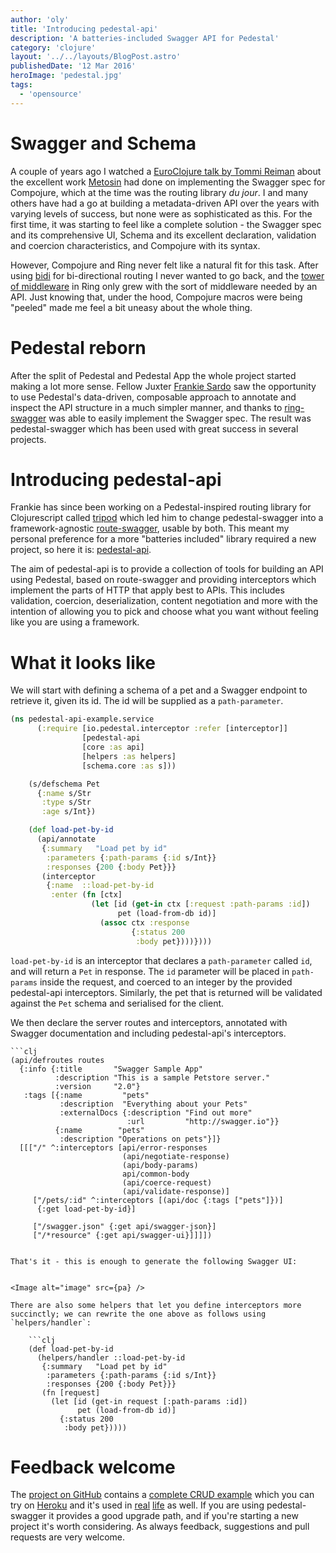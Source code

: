 ```yaml
---
author: 'oly'
title: 'Introducing pedestal-api'
description: 'A batteries-included Swagger API for Pedestal'
category: 'clojure'
layout: '../../layouts/BlogPost.astro'
publishedDate: '12 Mar 2016'
heroImage: 'pedestal.jpg'
tags:
  - 'opensource'
---
```



# Swagger and Schema

A couple of years ago I watched a [EuroClojure talk by Tommi
Reiman](https://vimeo.com/100485830) about the excellent work
[Metosin](https://github.com/metosin) had done on implementing the
Swagger spec for Compojure, which at the time was the routing library
_du jour_. I and many others have had a go at building a metadata-driven
API over the years with varying levels of success, but none were as
sophisticated as this. For the first time, it was starting to feel like
a complete solution - the Swagger spec and its comprehensive UI, Schema
and its excellent declaration, validation and coercion characteristics,
and Compojure with its syntax.

However, Compojure and Ring never felt like a natural fit for this task.
After using [bidi](https://github.com/juxt/bidi) for bi-directional
routing I never wanted to go back, and the [tower of
middleware](/blog/posts/angel-interceptor.html) in Ring only grew with
the sort of middleware needed by an API. Just knowing that, under the
hood, Compojure macros were being \"peeled\" made me feel a bit uneasy
about the whole thing.

# Pedestal reborn

After the split of Pedestal and Pedestal App the whole project started
making a lot more sense. Fellow Juxter [Frankie
Sardo](https://github.com/frankiesardo) saw the opportunity to use
Pedestal's data-driven, composable approach to annotate and inspect the
API structure in a much simpler manner, and thanks to
[ring-swagger](https://github.com/metosin/ring-swagger) was able to
easily implement the Swagger spec. The result was pedestal-swagger which
has been used with great success in several projects.

# Introducing pedestal-api

Frankie has since been working on a Pedestal-inspired routing library
for Clojurescript called
[tripod](https://github.com/frankiesardo/tripod) which led him to change
pedestal-swagger into a framework-agnostic
[route-swagger](https://github.com/frankiesardo/route-swagger), usable
by both. This meant my personal preference for a more \"batteries
included\" library required a new project, so here it is:
[pedestal-api](https://github.com/oliyh/pedestal-api).

The aim of pedestal-api is to provide a collection of tools for building
an API using Pedestal, based on route-swagger and providing interceptors
which implement the parts of HTTP that apply best to APIs. This includes
validation, coercion, deserialization, content negotiation and more with
the intention of allowing you to pick and choose what you want without
feeling like you are using a framework.

# What it looks like

We will start with defining a schema of a pet and a Swagger endpoint to
retrieve it, given its id. The id will be supplied as a
`path-parameter`.

```clj
(ns pedestal-api-example.service
      (:require [io.pedestal.interceptor :refer [interceptor]]
                [pedestal-api
                [core :as api]
                [helpers :as helpers]
                [schema.core :as s]))

    (s/defschema Pet
      {:name s/Str
       :type s/Str
       :age s/Int})

    (def load-pet-by-id
      (api/annotate
       {:summary   "Load pet by id"
        :parameters {:path-params {:id s/Int}}
        :responses {200 {:body Pet}}}
       (interceptor
        {:name  ::load-pet-by-id
         :enter (fn [ctx]
                  (let [id (get-in ctx [:request :path-params :id])
                        pet (load-from-db id)]
                    (assoc ctx :response
                           {:status 200
                            :body pet})))})))
```

`load-pet-by-id` is an interceptor that declares a `path-parameter`
called `id`, and will return a `Pet` in response. The `id` parameter
will be placed in `path-params` inside the request, and coerced to an
integer by the provided pedestal-api interceptors. Similarly, the pet
that is returned will be validated against the `Pet` schema and
serialised for the client.

We then declare the server routes and interceptors, annotated with
Swagger documentation and including pedestal-api's interceptors.

    ```clj
    (api/defroutes routes
      {:info {:title       "Swagger Sample App"
              :description "This is a sample Petstore server."
              :version     "2.0"}
       :tags [{:name         "pets"
               :description  "Everything about your Pets"
               :externalDocs {:description "Find out more"
                              :url         "http://swagger.io"}}
              {:name        "pets"
               :description "Operations on pets"}]}
      [[["/" ^:interceptors [api/error-responses
                             (api/negotiate-response)
                             (api/body-params)
                             api/common-body
                             (api/coerce-request)
                             (api/validate-response)]
         ["/pets/:id" ^:interceptors [(api/doc {:tags ["pets"]})]
          {:get load-pet-by-id}]

         ["/swagger.json" {:get api/swagger-json}]
         ["/*resource" {:get api/swagger-ui}]]]])

````

That's it - this is enough to generate the following Swagger UI:


<Image alt="image" src={pa} />

There are also some helpers that let you define interceptors more
succinctly; we can rewrite the one above as follows using
`helpers/handler`:

    ```clj
    (def load-pet-by-id
      (helpers/handler ::load-pet-by-id
       {:summary   "Load pet by id"
        :parameters {:path-params {:id s/Int}}
        :responses {200 {:body Pet}}}
       (fn [request]
         (let [id (get-in request [:path-params :id])
               pet (load-from-db id)]
           {:status 200
            :body pet}))))
````

# Feedback welcome

The [project on GitHub](https://github.com/oliyh/pedestal-api) contains
a [complete CRUD
example](https://github.com/oliyh/pedestal-api/tree/master/example)
which you can try on [Heroku](https://pedestal-api.herokuapp.com/) and
it's used in [real](https://github.com/oliyh/slacky)
[life](https://github.com/oliyh/spa-skeleton) as well. If you are using
pedestal-swagger it provides a good upgrade path, and if you're starting
a new project it's worth considering. As always feedback, suggestions
and pull requests are very welcome.
